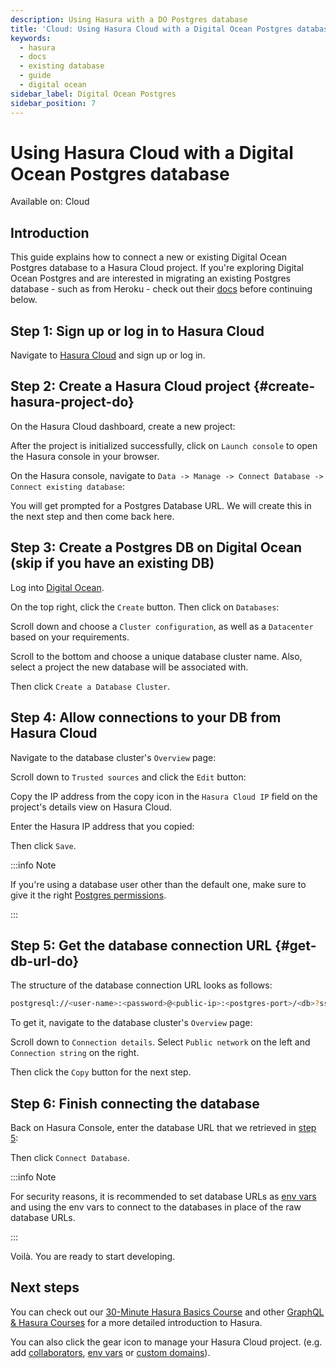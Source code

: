 ```yaml
---
description: Using Hasura with a DO Postgres database
title: 'Cloud: Using Hasura Cloud with a Digital Ocean Postgres database'
keywords:
  - hasura
  - docs
  - existing database
  - guide
  - digital ocean
sidebar_label: Digital Ocean Postgres
sidebar_position: 7
---
```



# Using Hasura Cloud with a Digital Ocean Postgres database

<div className='badge badge--primary heading-badge'>Available on: Cloud</div>

## Introduction

This guide explains how to connect a new or existing Digital Ocean Postgres database to a Hasura Cloud project. If
you're exploring Digital Ocean Postgres and are interested in migrating an existing Postgres database - such as from
Heroku - check out their [docs](https://docs.digitalocean.com/products/databases/postgresql/how-to/migrate/) before
continuing below.

## Step 1: Sign up or log in to Hasura Cloud

Navigate to [Hasura Cloud](https://cloud.hasura.io/signup/?pg=docs&plcmt=body&cta=navigate-to-hasura-cloud&tech=default)
and sign up or log in.

## Step 2: Create a Hasura Cloud project {#create-hasura-project-do}

On the Hasura Cloud dashboard, create a new project:

<Thumbnail src='/img/cloud-dbs/create-hasura-cloud-project.png' alt='Create Hasura Cloud project' />

After the project is initialized successfully, click on `Launch console` to open the Hasura console in your browser.

On the Hasura console, navigate to `Data -> Manage -> Connect Database -> Connect existing database`:

You will get prompted for a Postgres Database URL. We will create this in the next step and then come back here.

<Thumbnail src='/img/cloud-dbs/existing-db-setup.png' alt='Hasura Cloud database setup' width='700px' />

## Step 3: Create a Postgres DB on Digital Ocean (skip if you have an existing DB)

Log into [Digital Ocean](https://cloud.digitalocean.com/).

On the top right, click the `Create` button. Then click on `Databases`:

<Thumbnail src='/img/cloud-dbs/do/create-database.png' alt='Create database on Digital Ocean' />

Scroll down and choose a `Cluster configuration`, as well as a `Datacenter` based on your requirements.

Scroll to the bottom and choose a unique database cluster name. Also, select a project the new database will be
associated with.

<Thumbnail src='/img/cloud-dbs/do/cluster-name.png' alt='Select cluster name for database on Digital Ocean' />

Then click `Create a Database Cluster`.

## Step 4: Allow connections to your DB from Hasura Cloud

Navigate to the database cluster's `Overview` page:

<Thumbnail src='/img/cloud-dbs/do/db-settings.png' alt='Navigate to database settings in Digital Ocean' />

Scroll down to `Trusted sources` and click the `Edit` button:

<Thumbnail src='/img/cloud-dbs/do/edit-trusted-sources.png' alt='Edit trusted sources for database in Digital Ocean' />

Copy the IP address from the copy icon in the `Hasura Cloud IP` field on the project's details view on Hasura Cloud.

<Thumbnail src='/img/projects/hasura-cloud-ip.png' alt='Hasura Cloud IP field' />

Enter the Hasura IP address that you copied:

<Thumbnail src='/img/cloud-dbs/do/add-hasura-ip.png' alt='Add Hasura IP to database in Digital Ocean' width='700px' />

Then click `Save`.

:::info Note

If you're using a database user other than the default one, make sure to give it the right
[Postgres permissions](/deployment/postgres-requirements.mdx#managed-pg-permissions).

:::

## Step 5: Get the database connection URL {#get-db-url-do}

The structure of the database connection URL looks as follows:

```bash
postgresql://<user-name>:<password>@<public-ip>:<postgres-port>/<db>?sslmode=require
```

To get it, navigate to the database cluster's `Overview` page:

<Thumbnail src='/img/cloud-dbs/do/db-overview.png' alt='Navigate to database overview in Digital Ocean' />

Scroll down to `Connection details`. Select `Public network` on the left and `Connection string` on the right.

<Thumbnail
  src='/img/cloud-dbs/do/connection-string.png'
  alt='Get the database connection string in Digital Ocean'
  width='600px'
/>

Then click the `Copy` button for the next step.

## Step 6: Finish connecting the database

Back on Hasura Console, enter the database URL that we retrieved in [step 5](#get-db-url-do):

<Thumbnail src='/img/cloud-dbs/do/DO-complete.png' alt='Database setup' width='600px' />

Then click `Connect Database`.

:::info Note

For security reasons, it is recommended to set database URLs as
[env vars](/projects/env-vars.mdx#manage-project-env-vars) and using the env vars to connect to the databases in place
of the raw database URLs.

:::

Voilà. You are ready to start developing.

<Thumbnail src='/img/cloud-dbs/hasura-console.png' alt='Hasura console' />

## Next steps

You can check out our [30-Minute Hasura Basics Course](https://hasura.io/learn/graphql/hasura/introduction/) and other
[GraphQL & Hasura Courses](https://hasura.io/learn/) for a more detailed introduction to Hasura.

You can also click the gear icon to manage your Hasura Cloud project. (e.g. add
[collaborators](/projects/collaborators.mdx#manage-project-collaborators),
[env vars](/projects/env-vars.mdx#manage-project-env-vars) or
[custom domains](/projects/domains.mdx#manage-project-domains)).

<Thumbnail src='/img/getting-started/project-manage.png' alt='Project actions' width='860px' />

